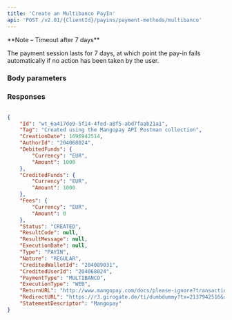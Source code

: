```yaml
---
title: 'Create an Multibanco PayIn'  
api: 'POST /v2.01/{ClientId}/payins/payment-methods/multibanco'  
---
```




<Note>  
**Note – Timeout after 7 days** 
  
The payment session lasts for 7 days, at which point the pay-in fails automatically if no action has been taken by the user.  
</Note>  

### Body parameters  

<AuthorId />  

<Tag />  

<DebitedFunds2 />  

<Fees1 />  

<CreditedWalletId />  

<ReturnURL1 />  

<StatementDescriptor />  

<ProfilingAttemptReference />  

### Responses  

<AccordionGroup><Accordion title="200 - Created">  

<IdResponse />  

<TagResponse />  

<CreationDateResponse />  

<AuthorIdResponse />  

<DebitedFunds2Response />  

<CreditedFunds2Response />  

<Fees1Response />  

<Status2Response />  

<ResultCodeResponse />  

<ResultMessageResponse />  

<ExecutionDateResponse />  

<TypeResponse />  

<NatureResponse />  

<CreditedWalletIdResponse />  

<CreditedUserIdResponse />  

<PaymentType1Response />  

<ExecutionTypeResponse />  

<ReturnURL1Response />  

<RedirectURL1Response />  

<StatementDescriptorResponse /></Accordion></AccordionGroup>  

<ResponseExample>  

```json 200 - Created  

{
    "Id": "wt_6a417de9-5f14-4fed-a8f5-abd7faab21a1",
    "Tag": "Created using the Mangopay API Postman collection",
    "CreationDate": 1696942514,
    "AuthorId": "204068024",
    "DebitedFunds": {
        "Currency": "EUR",
        "Amount": 1000
    },
    "CreditedFunds": {
        "Currency": "EUR",
        "Amount": 1000
    },
    "Fees": {
        "Currency": "EUR",
        "Amount": 0
    },
    "Status": "CREATED",
    "ResultCode": null,
    "ResultMessage": null,
    "ExecutionDate": null,
    "Type": "PAYIN",
    "Nature": "REGULAR",
    "CreditedWalletId": "204089031",
    "CreditedUserId": "204068024",
    "PaymentType": "MULTIBANCO",
    "ExecutionType": "WEB",
    "ReturnURL": "http://www.mangopay.com/docs/please-ignore?transactionId=wt_6a417de9-5f14-4fed-a8f5-abd7faab21a1",
    "RedirectURL": "https://r3.girogate.de/ti/dumbdummy?tx=2137942516&rs=gsc5nItfY1gGGgcNnp1DsiioN90OC23j&cs=198796349738e9ee004aa2e45f3a0e3ee1b49f83927253c15080e8ac1120c207",
    "StatementDescriptor": "Mangopay"
}  
 ```  

</ResponseExample>  

<RequestExample>  
    <CreateMultibancoPayinRest />
    <JavaCreateMultibancoPayin />
    <PythonCreateMultibancoPayin />
    <NetCreateMultibancoPayin />
</RequestExample>